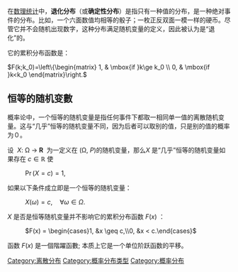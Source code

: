 {{NoteTA |G1=Math}}
{{Unreferenced|date=2015年11月}}
{{Probability distribution|
  name       =退化分布|
  type       =質量|
  cdf_image  =[[Image:Degenerate.svg|325px]]<br /><small>k<sub>0</sub>=0时的图像。水平轴是''k<sub>i</sub>''中的索引''i''。</small>|
  parameters =<math>k_0 \in (-\infty,\infty)\,</math>|
  support    =<math>k=k_0\,</math>|
  pdf        =δ<math>({x-k_0\,})</math>|
  cdf        =<math>
    \begin{matrix}
    0 & \mbox{for }k<k_0 \\1 & \mbox{for }k\ge k_0
    \end{matrix}
    </math>|
  mean       =<math>k_0\,</math>|
  median     =<math>k_0\,</math>|
  mode       =<math>k_0\,</math>|
  variance   =<math>0\,</math>|
  skewness   =[[0/0|未定义]]|
  kurtosis   =[[0/0|未定义]]|
  entropy    =<math>0\,</math>|
  mgf        =<math>e^{k_0t}\,</math>|
  char       =<math>e^{ik_0t}\,</math>|
}}
在[[数理统计|数理统计]]中，'''退化分布'''（或'''确定性分布'''）是指只有一种值的分布，是一种绝对事件的分布。比如，一个六面数值均相等的骰子；一枚正反双面一模一样的硬币。尽管它并不会随机出现数字，这种分布满足随机变量的定义，因此被认为是“退化”的。

它的累积分布函数是：

<math>F(k;k_0)=\left\{\begin{matrix} 1, & \mbox{if }k\ge k_0 \\ 0, & \mbox{if }k<k_0 \end{matrix}\right.</math>

== 恒等的随机变數 ==
概率论中，一个恒等的随机变量是指任何事件下都取一相同单一值的离散随机变量。这与“几乎”恒等的随机变量不同，因为后者可以取别的值，只是别的值的概率为０。

设   ''X'': Ω → '''R'''  为一定义在 (Ω, ''P'')的随机变量，那么''X'' 是“几乎”恒等的随机变量如果存在  <math> c \in \mathbb{R} </math> 使
: <math>\Pr(X = c) = 1,</math>
如果以下条件成立即是一个恒等的随机变量：
: <math>X(\omega) = c, \quad \forall\omega \in \Omega.</math>
''X'' 是否是恒等随机变量并不影响它的累积分布函数 ''F''(''x'') ：
: <math>F(x) = \begin{cases}1, &x \geq c,\\0, &x < c.\end{cases}</math>
函数 ''F''(''x'') 是一個階躍函數; 本质上它是一个单位阶跃函数的平移。

{{概率分布|miscellaneous}}

[[Category:离散分布|Category:离散分布]]
[[Category:概率分布类型|Category:概率分布类型]]
[[Category:概率分布|Category:概率分布]]
